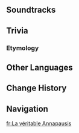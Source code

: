 {{Location Infobox
|image        = World Quest Mary-Ann's Story.png
|type         = Point of Interest
|type2        = Instance
|region       = Fontaine
|area         = Court of Fontaine Region
|subarea      = Annapausis
|map_level    = After Escaping the Convoluted Corridor
}}
{{Location Intro|description=<p>{{If Self|"The Real Annapausis"|It|"The Real Annapausis"}} is where the consciousness of [[Mary-Ann]] resides.</p><p>It can be first accessed during {{Quest|Mary-Ann's Story}} It then becomes inaccessible until {{Quest|Rowboat's Wake (Quest)}}, where it becomes permanently accessible.</p>}}
<!--
==NPCs==
*
--><!--
==Interactables==
===Interactable Name===
{{Dialogue Start}}
:''':''' {{tx}}
{{Dialogue End}}
--><!--
==Descriptions==
{{Description|}}
-->
==Soundtracks==
{{Soundtracks by Category Table|type=location}}
<!--
==Lore==

==Gallery==
<gallery>

</gallery>

==Video Guides==
{{EVT
|video   = 
|caption = 
}}
-->
==Trivia==
===Etymology===
{{Transclude|Annapausis|Etymology}}

==Other Languages==
{{Other Languages
|en      = "The Real Annapausis"
|zhs     = 「真正的安眠处」
|zhs_rm  = "Zhēnzhèng de Ānmián-chù"
|zht     = 「真正的安眠處」
|zht_rm  = "Zhēnzhèng de Ānmián-chù"
|zh_tl   = 
|ja      = 「真の安眠の地」
|ja_rm   = "Shin no Anmin no Chi"
|ja_tl   = 
|ko      = 「진정한 잠든 땅」
|ko_tl   = "The True Sleeping Land"
|es      = Auténtica Letargia
|es_tl   = Authentic Lethargy
|fr      = La véritable Annapausis
|fr_tl   = The True Annapausis
|ru      = Истинный Аннапаузис
|ru_tl   = The True Annapausis
|th      = "นิทราสถานที่แท้จริง"
|th_rm   = 
|th_tl   = 
|vi      = "Annapausis Thật Sự"
|vi_tl   = 
|de      = „Das echte Annapausis“
|de_tl   = "The Real Annapausis"
|id      = "Annapausis yang Sebenarnya"
|id_tl   = "The Real Annapausis"
|pt      = "Annapausis de verdade"
|pt_tl   = 
|tr      = "Gerçek Derinuyku"
|tr_tl   = "Real Deep Sleep"
|it      = "La vera Annapausis"
|it_tl   = "The Real Annapausis"
}}

==Change History==
{{Change History|4.0}}

==Navigation==
{{PoI Navbox|Fontaine}}

[[fr:La véritable Annapausis]]
